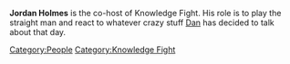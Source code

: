 {{Stub}}

'''Jordan Holmes''' is the co-host of Knowledge Fight. His role is to play the straight man and react to whatever crazy stuff [[Dan Friesen|Dan]] has decided to talk about that day.
[[Category:People]]
[[Category:Knowledge Fight]]